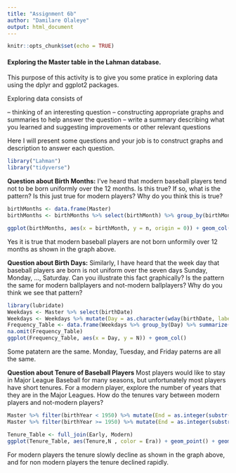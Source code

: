 ```yaml
---
title: "Assignment 6b"
author: "Damilare Olaleye"
output: html_document
---
```


```r
knitr::opts_chunk$set(echo = TRUE)
```

#### Exploring the Master table in the Lahman database.

This purpose of this activity is to give you some pratice in exploring data using the dplyr and ggplot2 packages.

Exploring data consists of 

-- thinking of an interesting question
-- constructing appropriate graphs and summaries to help answer the question
-- write a summary describing what you learned and suggesting improvements or other relevant questions

Here I will present some questions and your job is to construct graphs and description to answer each question.


```r
library("Lahman")
library("tidyverse")
```

**Question about Birth Months:**  I've heard that modern baseball players tend not to be born uniformly over the 12 months.  Is this true?  If so, what is the pattern?  Is this just true for modern players?  Why do you think this is true?
```r
birthMonths <- data.frame(Master)
birthMonths <- birthMonths %>% select(birthMonth) %>% group_by(birthMonth) %>% summarise(n = sum(birthMonth)) %>% na.omit()

ggplot(birthMonths, aes(x = birthMonth, y = n, origin = 0)) + geom_col()
```

Yes it is true that modern baseball players are not born unformily over 12 months as shown in the graph above. 


**Question about Birth Days:** Similarly, I have heard that the week day that baseball players are born is not uniform over the seven days Sunday, Monday, ..., Saturday.  Can you illustrate this fact graphically?  Is the pattern the same for modern ballplayers and not-modern ballplayers?  Why do you think we see that pattern?

```r
library(lubridate)
Weekdays <- Master %>% select(birthDate)
Weekdays <- Weekdays %>% mutate(Day = as.character(wday(birthDate, label = T, abbr = F)))
Frequency_Table <- data.frame(Weekdays %>% group_by(Day) %>% summarize(N = n()))
na.omit(Frequency_Table)
ggplot(Frequency_Table, aes(x = Day, y = N)) + geom_col()
```
Some patatern are the same. Monday, Tuesday, and Friday paterns are all the same. 

**Question about Tenure of Baseball Players**  Most players would like to stay in Major League Baseball for many seasons, but unfortunately most players have short tenures.  For a modern player, explore the number of years that they are in the Major Leagues.  How do the tenures vary between modern players and not-modern players?

```r
Master %>% filter(birthYear < 1950) %>% mutate(End = as.integer(substr(finalGame, 1, 4)), Start = as.integer(substr(debut, 1, 4)), Tenure = End - Start + 1) %>% group_by(Tenure) %>% summarize(N = n()) %>% mutate(Era = "Early" ) -> Early
Master %>% filter(birthYear >= 1950) %>% mutate(End = as.integer(substr(finalGame, 1, 4)), Start = as.integer(substr(debut, 1, 4)), Tenure = End - Start + 1) %>% group_by(Tenure) %>% summarise(N = n()) %>% mutate(Era = "Modern" ) -> Modern

Tenure_Table <- full_join(Early, Modern)
ggplot(Tenure_Table, aes(Tenure,N , color = Era)) + geom_point() + geom_smooth(se = F)

```
For modern players the tenure slowly decline as shown in the graph above, and for non modern players the tenure declined rapidly. 
